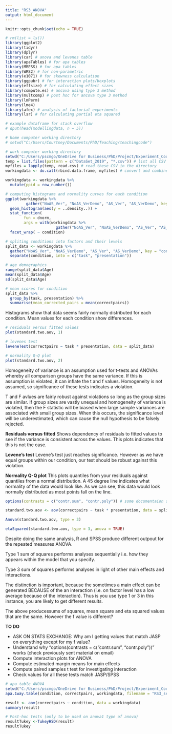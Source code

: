 ```yaml
---
title: "RS3_ANOVA"
output: html_document
---
```


```r
knitr::opts_chunk$set(echo = TRUE)
```

```r
# rm(list = ls())
library(ggplot2)
library(tidyr)
library(dplyr)
library(car) # anova and levenes table
library(apaTables) # for apa tables
library(MBESS) # for apa tables
library(WRS2) # for non-parametric
library(e1071) # for skewness calculation
library(ggpubr) # for interaction plots/boxplots
library(effsize) # for calculating effect sizes
library(compute.es) # ancova using type 3 method
library(multcomp) # post hoc for ancova type 3 method
library(lmPerm)
library(lme4)
library(afex) # analysis of factorial experiments
library(lsr) # for calculating partial eta squared

# example dataframe for stack overflow
# dput(head(modellingdata, n = 5))
```

```r

# home computer working directory
# setwd("C:/Users/Courtney/Documents/PhD/Teaching/teachingcode")

# work computer working directory
setwd("C:/Users/pscmgo/OneDrive for Business/PhD/Project/Experiment_Code/teachingcode")
temp = list.files(pattern = c("DataSet_2019", "*.csv")) # list all CSV files in the directory
myfiles = lapply(temp, read.csv) # read these CSV in the directory
workingdata <- do.call(rbind.data.frame, myfiles) # convert and combine the CSV files into dataframe

```

```r

workingdata <- workingdata %>%
  mutate(ppid = row_number())

# computing histograms and normality curves for each condition
ggplot(workingdata %>%
         gather("NoAS_Ver", "NoAS_VerDemo", "AS_Ver", "AS_VerDemo", key = "condition", value = "correctpairs"), aes(x = correctpairs)) +
  geom_histogram(aes(y = ..density..)) +
  stat_function(
		fun = dnorm, 
		args = with(workingdata %>%
		              gather("NoAS_Ver", "NoAS_VerDemo", "AS_Ver", "AS_VerDemo", key = "condition", value = "correctpairs"), c(mean = mean(correctpairs), sd = sd(correctpairs)))) + 
  facet_wrap( ~ condition)

# spliting conditions into factors and their levels
split_data <- workingdata %>%
  gather("NoAS_Ver", "NoAS_VerDemo", "AS_Ver", "AS_VerDemo", key = "condition", value = "correctpairs") %>%
  separate(condition, into = c("task", "presentation"))

# age demographics
range(split_data$Age)
mean(split_data$Age)
sd(split_data$Age)

# mean scores for condition
split_data %>%
  group_by(task, presentation) %>%
  summarise(mean_corrected_pairs = mean(correctpairs))

```

Histograms show that data seems fairly normally distributed for each condition. Mean values for each condition show differences. 

```r

# residuals versus fitted values
plot(standard.two.aov, 1)

# levenes test
leveneTest(correctpairs ~ task * presentation, data = split_data)

# normality Q-Q plot
plot(standard.two.aov, 2)

```

Homogeneity of variance is an assumption used for t-tests and ANOVAs whereby all comparison groups have the same variance. If this is assumption is violated, it can inflate the t and f values. Homogeneity is not assumed, so significance of these tests indicates a violation. 

T and F avlues are fairly robust against violations so long as the group sizes are similar. If group sizes are vastly unequal and homogeneity of variance is violated, then the F statistic will be biased when large sample variances are associated with small group sizes.  When this occurs, the significance level will be underestimated, which can cause the null hypothesis to be falsely rejected. 

**Residuals versus fitted**
Shows dependency of residuals to fitted values to see if the variance is consistent across the values. This plots indicates that this is not the case. 

**Levene's test**
Levene's test just reaches significance. However as we have equal groups within our condition, our test should be robust against this violation. 

**Normality Q-Q plot**
This plots quantiles from your residuals against quantiles from a normal distribution. A 45 degree line indicates what normality of the data would look like. As we can see, this data would look normally distributed as most points fall on the line.

```r

options(contrasts = c("contr.sum", "contr.poly")) # some documentaion says this is the correct options for type 3 sum of squares

standard.two.aov <- aov(correctpairs ~ task * presentation, data = split_data)

Anova(standard.two.aov, type = 3)

etaSquared(standard.two.aov, type = 3, anova = TRUE)

```

Despite doing the same analysis, R and SPSS produce different outpout for the repeated measures ANOVA. 

Type 1 sum of squares performs analyses sequentially i.e. how they appears within the model that you specify.

Type 3 sum of squares performs analyses in light of other main effects and interactions.

The distinction is important, because the sometimes a main effect can be generated BECAUSE of the an interaction (i.e. on factor level has a low average because of the interaction). Thus is you use type 1 or 3 in this instance, you are likely to get different results.

The above producessums of squares, mean square and eta squared values that are the same. However the f value is different?

**TO DO**

- ASK ON STATS EXCHANGE: Why am I getting values that match JASP on everything except for my f value?
- Understand why "options(contrasts = c("contr.sum", "contr.poly"))" works (check previously sent material on email) 
- Compute interaction plots for ANOVA
- Compute estimated margin means for main effects
- Compute paired samples t test for investigating interaction
- Check values for all these tests match JASP/SPSS

```r

# apa table ANOVA
setwd("C:/Users/pscmgo/OneDrive for Business/PhD/Project/Experiment_Code/teachingcode")
apa.1way.table(condition, correctpairs, workingdata, filename = "RS3_seminar.doc", show.conf.interval = TRUE, landscape = TRUE)

result <- aov(correctpairs ~ condition, data = workingdata)
summary(result)

# Post-hoc tests (only to be used on anova1 type of anova)
resultTukey <-TukeyHSD(result)
resultTukey




```
